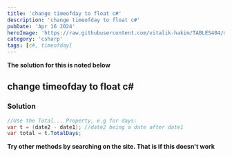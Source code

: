 ```yaml
---
title: 'change timeofday to float c#'
description: 'change timeofday to float c#'
pubDate: 'Apr 16 2024'
heroImage: 'https://raw.githubusercontent.com/vitalik-hakim/TABLES404/main/error_b/c%23.png'
category: 'csharp'
tags: [c#, timeofday]
---
```


**The solution for this is noted below**

## change timeofday to float c#

### Solution

```csharp
//Use the Total... Property, e.g for days:
var t = (date2 - date1); //date2 being a date after date1
var total = t.TotalDays;
```

**Try other methods by searching on the site. That is if this doesn't work**
